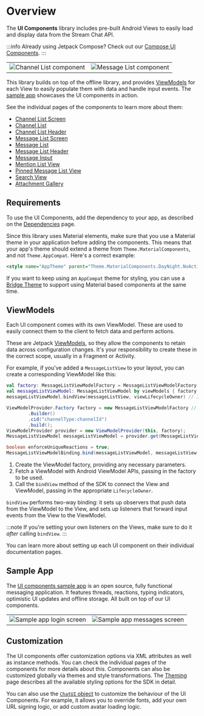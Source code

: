 
# Overview

The **UI Components** library includes pre-built Android Views to easily load and display data from the Stream Chat API.

:::info
Already using Jetpack Compose? Check out our [Compose UI Components](../04-compose/01-overview.mdx).
 :::

|||
| --- | --- |
| ![Channel List component](../assets/sample-channels-light.png) | ![Message List component](../assets/sample-messages-light.png) |

This library builds on top of the offline library, and provides [ViewModels](#viewmodels) for each View to easily populate them with data and handle input events. The [sample app](#sample-app) showcases the UI components in action.

See the individual pages of the components to learn more about them:

- [Channel List Screen](03-channel-components/01-channel-list-screen.mdx)
- [Channel List](03-channel-components/02-channel-list.mdx)
- [Channel List Header](03-channel-components/03-channel-list-header.mdx)
- [Message List Screen](04-message-components/01-message-list-screen.mdx)
- [Message List](04-message-components/02-message-list.mdx)
- [Message List Header](04-message-components/03-message-list-header.mdx)
- [Message Input](04-message-components/04-message-input.mdx)
- [Mention List View](05-utility-components/01-mention-list-view.mdx)
- [Pinned Message List View](05-utility-components/02-pinned-message-list-view.mdx)
- [Search View](05-utility-components/03-search-view.mdx)
- [Attachment Gallery](05-utility-components/04-attachment-gallery.mdx)

## Requirements

To use the UI Components, add the dependency to your app, as described on the [Dependencies](../01-basics/03-dependencies.mdx#ui-components) page.

Since this library uses Material elements, make sure that you use a Material theme in your application before adding the components. This means that your app's theme should extend a theme from `Theme.MaterialComponents`, and not `Theme.AppCompat`. Here's a correct example:

```xml
<style name="AppTheme" parent="Theme.MaterialComponents.DayNight.NoActionBar">
```

If you want to keep using an `AppCompat` theme for styling, you can use a [Bridge Theme](https://github.com/material-components/material-components-android/blob/master/docs/getting-started.md#bridge-themes) to support using Material based components at the same time.

## ViewModels

Each UI component comes with its own ViewModel. These are used to easily connect them to the client to fetch data and perform actions.

These are Jetpack [ViewModels](https://developer.android.com/topic/libraries/architecture/viewmodel), so they allow the components to retain data across configuration changes. It's your responsibility to create these in the correct scope, usually in a Fragment or Activity.

For example, if you've added a `MessageListView` to your layout, you can create a corresponding ViewModel like this:

<Tabs>
<TabItem value="kotlin" label="Kotlin">

```kotlin
val factory: MessageListViewModelFactory = MessageListViewModelFactory(cid = "channelType:channelId") // 1
val messageListViewModel: MessageListViewModel by viewModels { factory } // 2
messageListViewModel.bindView(messageListView, viewLifecycleOwner) // 3
```
</TabItem>

<TabItem value="java" label="Java">

```java
ViewModelProvider.Factory factory = new MessageListViewModelFactory // 1
        .Builder()
        .cid("channelType:channelId")
        .build();
ViewModelProvider provider = new ViewModelProvider(this, factory);
MessageListViewModel messageListViewModel = provider.get(MessageListViewModel.class); // 2

boolean enforceUniqueReactions = true;
MessageListViewModelBinding.bind(messageListViewModel, messageListView, viewLifecycleOwner, enforceUniqueReactions); // 3
```
</TabItem>
</Tabs>

1. Create the ViewModel factory, providing any necessary parameters.
2. Fetch a ViewModel with Android ViewModel APIs, passing in the factory to be used.
3. Call the `bindView` method of the SDK to connect the View and ViewModel, passing in the appropriate `LifecycleOwner`.

`bindView` performs two-way binding: it sets up observers that push data from the ViewModel to the View, and sets up listeners that forward input events from the View to the ViewModel.

:::note
If you're setting your own listeners on the Views, make sure to do it _after_ calling `bindView`.
:::

You can learn more about setting up each UI component on their individual documentation pages.

## Sample App

The [UI components sample app](https://github.com/GetStream/stream-chat-android/tree/v5/stream-chat-android-ui-components-sample) is an open source, fully functional messaging application. It features threads, reactions, typing indicators, optimistic UI updates and offline storage. All built on top of our UI components.

|||
| --- | --- |
| ![Sample app login screen](../assets/sample-login-dark.png) | ![Sample app messages screen](../assets/sample-messages-dark.png) |

## Customization

The UI components offer customization options via XML attributes as well as instance methods. You can check the individual pages of the components for more details about this. Components can also be customized globally via themes and style transformations. The [Theming](02-general-customization/01-theming.mdx) page describes all the available styling options for the SDK in detail.

You can also use the [`ChatUI` object](02-general-customization/02-chatui.mdx) to customize the behaviour of the UI Components. For example, it allows you to override fonts, add your own URL signing logic, or add custom avatar loading logic.
